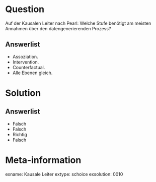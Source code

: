 Question
========

Auf der Kausalen Leiter nach Pearl: Welche Stufe benötigt am meisten Annahmen über den datengenerierenden Prozess?

Answerlist
----------
* Assoziation.
* Intervention.
* Counterfactual.
* Alle Ebenen gleich.

Solution
========

Answerlist
----------
* Falsch
* Falsch
* Richtig
* Falsch

Meta-information
================
exname: Kausale Leiter
extype: schoice
exsolution: 0010